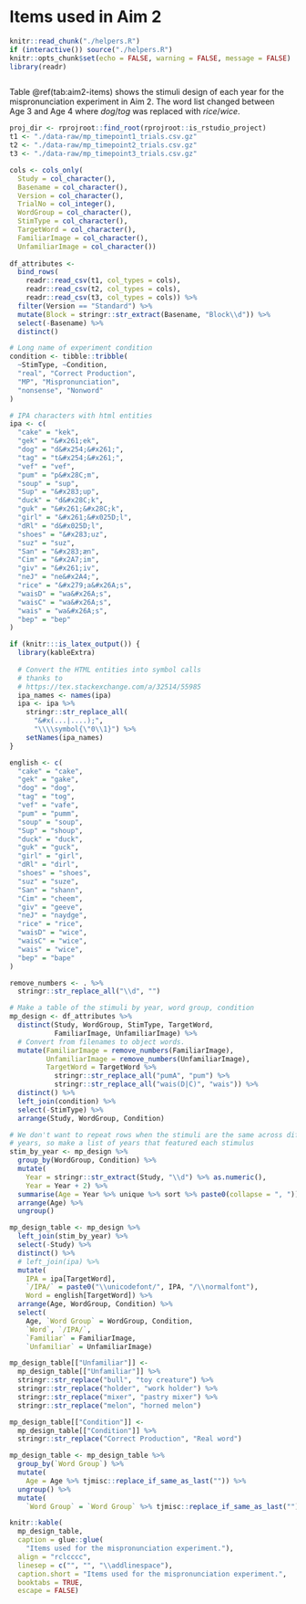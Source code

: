 Items used in Aim 2 {#mp-experiment-items}
========================================================================

```r
knitr::read_chunk("./helpers.R")
if (interactive()) source("./helpers.R")
knitr::opts_chunk$set(echo = FALSE, warning = FALSE, message = FALSE)
library(readr)
```

```r
```


Table \@ref(tab:aim2-items) shows the stimuli design of each year for the
mispronunciation experiment in Aim 2. The word list changed between
Age 3 and Age 4 where *dog*/*tog* was replaced with *rice*/*wice*.

```r
proj_dir <- rprojroot::find_root(rprojroot::is_rstudio_project)
t1 <- "./data-raw/mp_timepoint1_trials.csv.gz"
t2 <- "./data-raw/mp_timepoint2_trials.csv.gz"
t3 <- "./data-raw/mp_timepoint3_trials.csv.gz"

cols <- cols_only(
  Study = col_character(),
  Basename = col_character(),
  Version = col_character(),
  TrialNo = col_integer(),
  WordGroup = col_character(),
  StimType = col_character(),
  TargetWord = col_character(),
  FamiliarImage = col_character(),
  UnfamiliarImage = col_character())
  
df_attributes <- 
  bind_rows(
    readr::read_csv(t1, col_types = cols), 
    readr::read_csv(t2, col_types = cols), 
    readr::read_csv(t3, col_types = cols)) %>% 
  filter(Version == "Standard") %>% 
  mutate(Block = stringr::str_extract(Basename, "Block\\d")) %>% 
  select(-Basename) %>% 
  distinct()

# Long name of experiment condition
condition <- tibble::tribble(
  ~StimType, ~Condition,
  "real", "Correct Production",
  "MP", "Mispronunciation",
  "nonsense", "Nonword"
)

# IPA characters with html entities
ipa <- c(
  "cake" = "kek",
  "gek" = "&#x261;ek",
  "dog" = "d&#x254;&#x261;",
  "tag" = "t&#x254;&#x261;",
  "vef" = "vef",
  "pum" = "p&#x28C;m",
  "soup" = "sup",
  "Sup" = "&#x283;up",
  "duck" = "d&#x28C;k",
  "guk" = "&#x261;&#x28C;k",
  "girl" = "&#x261;&#x025D;l",
  "dRl" = "d&#x025D;l",
  "shoes" = "&#x283;uz",
  "suz" = "suz",
  "San" = "&#x283;æn",
  "Cim" = "&#x2A7;im",
  "giv" = "&#x261;iv",
  "neJ" = "ne&#x2A4;",
  "rice" = "&#x279;a&#x26A;s",
  "waisD" = "wa&#x26A;s",
  "waisC" = "wa&#x26A;s",
  "wais" = "wa&#x26A;s",
  "bep" = "bep"
)

if (knitr:::is_latex_output()) {
  library(kableExtra)
  
  # Convert the HTML entities into symbol calls
  # thanks to 
  # https://tex.stackexchange.com/a/32514/55985
  ipa_names <- names(ipa)
  ipa <- ipa %>% 
    stringr::str_replace_all(
      "&#x(...|....);", 
      "\\\\symbol{\"0\\1}") %>% 
    setNames(ipa_names)
}

english <- c(
  "cake" = "cake",
  "gek" = "gake",
  "dog" = "dog",
  "tag" = "tog",
  "vef" = "vafe",
  "pum" = "pumm",
  "soup" = "soup",
  "Sup" = "shoup",
  "duck" = "duck",
  "guk" = "guck",
  "girl" = "girl",
  "dRl" = "dirl",
  "shoes" = "shoes",
  "suz" = "suze",
  "San" = "shann",
  "Cim" = "cheem",
  "giv" = "geeve",
  "neJ" = "naydge",
  "rice" = "rice",
  "waisD" = "wice",
  "waisC" = "wice",
  "wais" = "wice",
  "bep" = "bape"
)

remove_numbers <- . %>% 
  stringr::str_replace_all("\\d", "")

# Make a table of the stimuli by year, word group, condition
mp_design <- df_attributes %>% 
  distinct(Study, WordGroup, StimType, TargetWord, 
           FamiliarImage, UnfamiliarImage) %>% 
  # Convert from filenames to object words.
  mutate(FamiliarImage = remove_numbers(FamiliarImage), 
         UnfamiliarImage = remove_numbers(UnfamiliarImage),
         TargetWord = TargetWord %>% 
           stringr::str_replace_all("pumA", "pum") %>% 
           stringr::str_replace_all("wais(D|C)", "wais")) %>% 
  distinct() %>% 
  left_join(condition) %>% 
  select(-StimType) %>% 
  arrange(Study, WordGroup, Condition)

# We don't want to repeat rows when the stimuli are the same across different
# years, so make a list of years that featured each stimulus
stim_by_year <- mp_design %>% 
  group_by(WordGroup, Condition) %>% 
  mutate(
    Year = stringr::str_extract(Study, "\\d") %>% as.numeric(),
    Year = Year + 2) %>% 
  summarise(Age = Year %>% unique %>% sort %>% paste0(collapse = ", ")) %>% 
  arrange(Age) %>% 
  ungroup()

mp_design_table <- mp_design %>% 
  left_join(stim_by_year) %>% 
  select(-Study) %>%
  distinct() %>% 
  # left_join(ipa) %>% 
  mutate(
    IPA = ipa[TargetWord],
    `/IPA/` = paste0("\\unicodefont/", IPA, "/\\normalfont"),
    Word = english[TargetWord]) %>% 
  arrange(Age, WordGroup, Condition) %>% 
  select(
    Age, `Word Group` = WordGroup, Condition, 
    `Word`, `/IPA/`, 
    `Familiar` = FamiliarImage, 
    `Unfamiliar` = UnfamiliarImage)

mp_design_table[["Unfamiliar"]] <- 
  mp_design_table[["Unfamiliar"]] %>% 
  stringr::str_replace("bull", "toy creature") %>% 
  stringr::str_replace("holder", "work holder") %>% 
  stringr::str_replace("mixer", "pastry mixer") %>% 
  stringr::str_replace("melon", "horned melon")

mp_design_table[["Condition"]] <- 
  mp_design_table[["Condition"]] %>% 
  stringr::str_replace("Correct Production", "Real word") 

mp_design_table <- mp_design_table %>% 
  group_by(`Word Group`) %>% 
  mutate(
    Age = Age %>% tjmisc::replace_if_same_as_last("")) %>% 
  ungroup() %>% 
  mutate(
    `Word Group` = `Word Group` %>% tjmisc::replace_if_same_as_last("")) 

knitr::kable(
  mp_design_table,
  caption = glue::glue(
    "Items used for the mispronunciation experiment."),
  align = "rclcccc",
  linesep = c("", "", "\\addlinespace"),
  caption.short = "Items used for the mispronunciation experiment.", 
  booktabs = TRUE,
  escape = FALSE)
```
